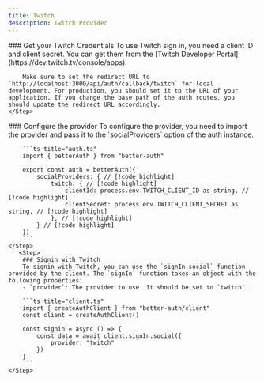 ```yaml
---
title: Twitch
description: Twitch Provider
---
```


<Steps>
    <Step> 
        ### Get your Twitch Credentials
        To use Twitch sign in, you need a client ID and client secret. You can get them from the [Twitch Developer Portal](https://dev.twitch.tv/console/apps).

        Make sure to set the redirect URL to `http://localhost:3000/api/auth/callback/twitch` for local development. For production, you should set it to the URL of your application. If you change the base path of the auth routes, you should update the redirect URL accordingly.
    </Step>

  <Step>
        ### Configure the provider
        To configure the provider, you need to import the provider and pass it to the `socialProviders` option of the auth instance.

        ```ts title="auth.ts"  
        import { betterAuth } from "better-auth"
        
        export const auth = betterAuth({
            socialProviders: { // [!code highlight]
                twitch: { // [!code highlight]
                    clientId: process.env.TWITCH_CLIENT_ID as string, // [!code highlight]
                    clientSecret: process.env.TWITCH_CLIENT_SECRET as string, // [!code highlight]
                }, // [!code highlight]
            } // [!code highlight]
        })
        ```
    </Step>
       <Step>
        ### Signin with Twitch 
        To signin with Twitch, you can use the `signIn.social` function provided by the client. The `signIn` function takes an object with the following properties:
        - `provider`: The provider to use. It should be set to `twitch`.

        ```ts title="client.ts"  
        import { createAuthClient } from "better-auth/client"
        const client = createAuthClient()
        
        const signin = async () => {
            const data = await client.signIn.social({
                provider: "twitch"
            })
        }
        ```
    </Step>
</Steps>
